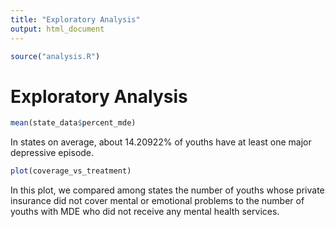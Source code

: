 ```yaml
---
title: "Exploratory Analysis"
output: html_document
---
```


```r
source("analysis.R")
```
# Exploratory Analysis

```r
mean(state_data$percent_mde)
```
In states on average, about 14.20922% of youths have at least one major depressive episode.

```r
plot(coverage_vs_treatment)
```
  
In this plot, we compared among states the number of youths whose private
insurance did not cover mental or emotional problems to the number of youths
with MDE who did not receive any mental health services.